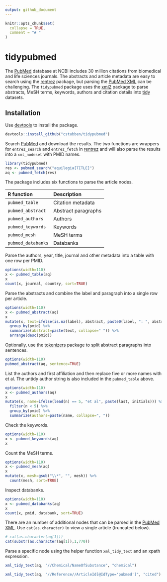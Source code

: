 ```yaml
---
output: github_document
---
```


```r
knitr::opts_chunk$set(
  collapse = TRUE,
  comment = "# "
)
```

# tidypubmed

The [PubMed] database at NCBI includes 30 million citations from biomedical and
life sciences journals. The abstracts and article metadata are easy to search using
the [rentrez] package, but parsing the [PubMed XML] can be challenging. The `tidypubmed`
package uses the [xml2] package to parse abstracts, MeSH terms, keywords, authors
and citation details into [tidy] datasets.

## Installation

Use [devtools] to install the package.

```r
devtools::install_github("cstubben/tidypubmed")
```


Search [PubMed] and download the results.  The two functions are wrappers for
`entrez_search` and `entrez_fetch` in [rentrez] and will also parse the results
into a `xml_nodeset` with PMID names.

```r
library(tidypubmed)
res <- pubmed_search("aquilegia[TITLE]")
aq <- pubmed_fetch(res)
```



The package includes six functions to parse the article nodes.


|R function        |Description        |
|:-----------------|:------------------|
|`pubmed_table `   |Citation metadata  |
|`pubmed_abstract` |Abstract paragraphs|
|`pubmed_authors`  |Authors            |
|`pubmed_keywords` |Keywords           |
|`pubmed_mesh`     |MeSH terms         |
|`pubmed_databanks`|Databanks          |



Parse the authors, year, title, journal and other metadata into a table with one row per PMID.

```r
options(width=110)
x <- pubmed_table(aq)
x
count(x, journal, country, sort=TRUE)
```


Parse the abstracts and combine the label and paragraph into a single row per article.

```r
options(width=110)
x <- pubmed_abstract(aq)
x
mutate(x, text=ifelse(is.na(label), abstract, paste0(label, ": ", abstract))) %>%
  group_by(pmid) %>%
  summarize(abstract=paste(text, collapse=" ")) %>%
  arrange(desc(pmid))
```

Optionally, use the [tokenizers] package to split abstract paragraphs into
sentences.

```r
options(width=110)
pubmed_abstract(aq, sentence=TRUE)
```

List the authors and first affiliation and then replace five or more names with
et al.  The untidy author string is also included in the `pubmed_table` above.

```r
options(width=110)
x <- pubmed_authors(aq)
x
mutate(x, name=ifelse(lead(n) == 5, "et al", paste(last, initials))) %>%
  filter(n < 5) %>%
  group_by(pmid) %>%
  summarize(authors=paste(name, collapse=", "))
```

Check the keywords.

```r
options(width=110)
x <- pubmed_keywords(aq)
x
```


Count the MeSH terms.

```r
options(width=110)
x <- pubmed_mesh(aq)
x
mutate(x, mesh=gsub("\\*", "", mesh)) %>%
  count(mesh, sort=TRUE)
```

Inspect databanks.

``` r
options(width=110)
x <- pubmed_databanks(aq)
x
count(x, pmid, databank, sort=TRUE)
```

There are an number of additional nodes that can be parsed in the [PubMed XML].
Use `cat(as.character)` to view a single article (truncated below).

```r
# cat(as.character(aq[1]))
cat(substr(as.character(aq[1]),1,770))
```

Parse a specific node using the helper function `xml_tidy_text` and an xpath expression.

```r
xml_tidy_text(aq, "//Chemical/NameOfSubstance", "chemical")

xml_tidy_text(aq, "//Reference//ArticleId[@IdType='pubmed']", "cited")
```

[PubMed XML]: https://www.nlm.nih.gov/bsd/licensee/elements_descriptions.html
[tidy]: https://r4ds.had.co.nz/tidy-data.html
[rentrez]: https://github.com/ropensci/rentrez
[PubMed]: https://www.ncbi.nlm.nih.gov/pubmed/
[devtools]: https://github.com/r-lib/devtools
[tokenizers]: https://lincolnmullen.com/software/tokenizers/
[xml2]: https://github.com/r-lib/xml2
